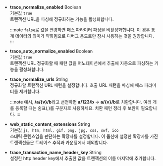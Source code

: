 * **trace_normalize_enabled** <span class='type'>Boolean</span><br/>
  기본값 `true`<br/>트랜잭션 URL을 파싱해 정규화하는 기능을 활성화합니다.

  :::note
  `false`로 값을 변경하면 패스 파라미터 파싱을 비활성화합니다. 이 경우 통계 데이터의 의미가 약화됨으로 디버그 용도로만 잠시 사용하는 것을 권장합니다.
  :::

* **trace_auto_normalize_enabled** <span class='type'>Boolean</span><br/>
기본값 `true`<br/>트랜잭션 URL 정규화할 때 패턴 값을 어노테이션에서 추출해 자동으로 파싱하는 기능을 활성화합니다.

* **trace_normalize_urls** <span class='type'>String</span><br/>
  정규화할 트랜잭션 URL 패턴을 설정합니다. 호출 URL 패턴을 파싱해 패스 파라미터를 제거합니다.

  :::note
  예시, **/a/{v}/b**라고 선언하면 **a/123/b** → **a/{v}/b**로 치환합니다. 여러 개를 등록할 때는 쉼표(,)를 구분자로 사용하세요. 치환 패턴 정리 후 보완이 필요합니다.
  :::

* **web_static_content_extensions** <span class='type'>String</span><br/>
기본값 `js, htm, html, gif, png, jpg, css, swf, ico`<br/>스태틱 콘텐츠임을 판단하는 확장자를 설정합니다. 이 옵션에 설정한 확장자를 가진 트랜잭션들은 트레이스 추적과 카운팅에서 제외합니다.

* **trace_transaction_name_header_key** <span class='type'>String</span><br/>
설정한 http header key에서 추출한 값을 트랜잭션의 이름 마지막에 추가합니다.